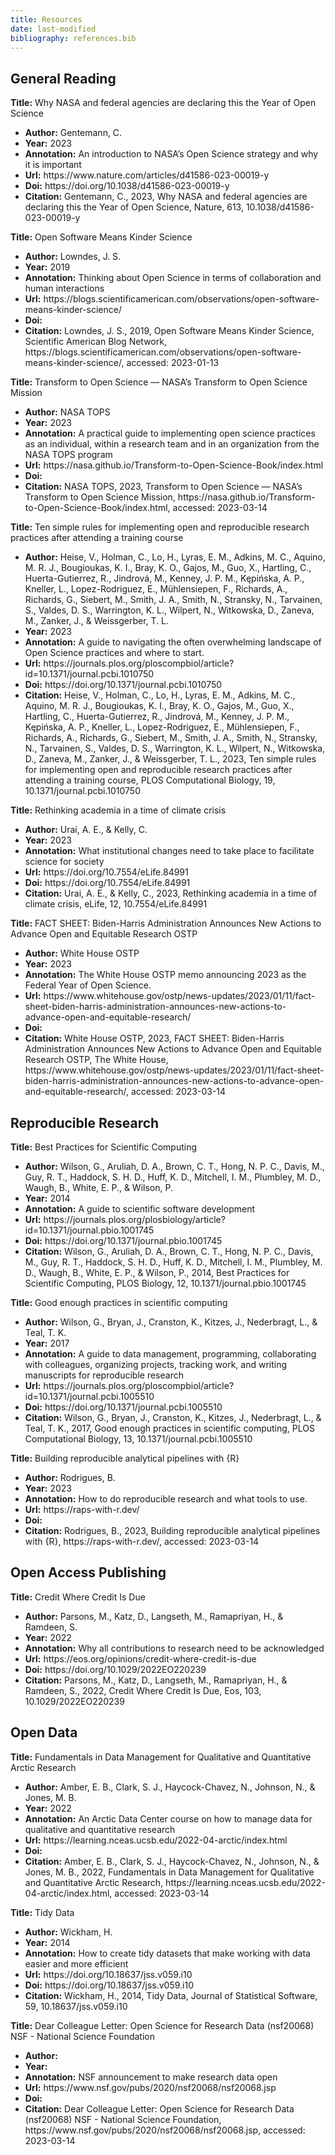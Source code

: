 ```yaml
---
title: Resources
date: last-modified
bibliography: references.bib
---
```


## General Reading

**Title:** Why NASA and federal agencies are declaring this the Year of Open Science  

* **Author:** Gentemann, C.  
* **Year:** 2023  
* **Annotation:** An introduction to NASA's Open Science strategy and why it is important  
* **Url:** https://www.nature.com/articles/d41586-023-00019-y  
* **Doi:** https://doi.org/10.1038/d41586-023-00019-y 
* **Citation:** Gentemann, C., 2023, Why NASA and federal agencies are declaring this the Year of Open Science, Nature, 613, 10.1038/d41586-023-00019-y


**Title:** Open Software Means Kinder Science  

* **Author:** Lowndes, J. S.  
* **Year:** 2019  
* **Annotation:** Thinking about Open Science in terms of collaboration and human interactions  
* **Url:** https://blogs.scientificamerican.com/observations/open-software-means-kinder-science/  
* **Doi:**  
* **Citation:** Lowndes, J. S., 2019, Open Software Means Kinder Science, Scientific American Blog Network, https://blogs.scientificamerican.com/observations/open-software-means-kinder-science/, accessed: 2023-01-13


**Title:** Transform to Open Science — NASA's Transform to Open Science Mission  

* **Author:** NASA TOPS  
* **Year:** 2023  
* **Annotation:** A practical guide to implementing open science practices as an individual, within a research team and in an organization from the NASA TOPS program  
* **Url:** https://nasa.github.io/Transform-to-Open-Science-Book/index.html  
* **Doi:**  
* **Citation:** NASA TOPS, 2023, Transform to Open Science — NASA's Transform to Open Science Mission, https://nasa.github.io/Transform-to-Open-Science-Book/index.html, accessed: 2023-03-14


**Title:** Ten simple rules for implementing open and reproducible research practices after attending a training course  

* **Author:** Heise, V., Holman, C., Lo, H., Lyras, E. M., Adkins, M. C., Aquino, M. R. J., Bougioukas, K. I., Bray, K. O., Gajos, M., Guo, X., Hartling, C., Huerta-Gutierrez, R., Jindrová, M., Kenney, J. P. M., Kępińska, A. P., Kneller, L., Lopez-Rodriguez, E., Mühlensiepen, F., Richards, A., Richards, G., Siebert, M., Smith, J. A., Smith, N., Stransky, N., Tarvainen, S., Valdes, D. S., Warrington, K. L., Wilpert, N., Witkowska, D., Zaneva, M., Zanker, J., & Weissgerber, T. L.  
* **Year:** 2023  
* **Annotation:** A guide to navigating the often overwhelming landscape of Open Science practices and where to start.  
* **Url:** https://journals.plos.org/ploscompbiol/article?id=10.1371/journal.pcbi.1010750  
* **Doi:** https://doi.org/10.1371/journal.pcbi.1010750 
* **Citation:** Heise, V., Holman, C., Lo, H., Lyras, E. M., Adkins, M. C., Aquino, M. R. J., Bougioukas, K. I., Bray, K. O., Gajos, M., Guo, X., Hartling, C., Huerta-Gutierrez, R., Jindrová, M., Kenney, J. P. M., Kępińska, A. P., Kneller, L., Lopez-Rodriguez, E., Mühlensiepen, F., Richards, A., Richards, G., Siebert, M., Smith, J. A., Smith, N., Stransky, N., Tarvainen, S., Valdes, D. S., Warrington, K. L., Wilpert, N., Witkowska, D., Zaneva, M., Zanker, J., & Weissgerber, T. L., 2023, Ten simple rules for implementing open and reproducible research practices after attending a training course, PLOS Computational Biology, 19, 10.1371/journal.pcbi.1010750


**Title:** Rethinking academia in a time of climate crisis  

* **Author:** Urai, A. E., & Kelly, C.  
* **Year:** 2023  
* **Annotation:** What institutional changes need to take place to facilitate science for society  
* **Url:** https://doi.org/10.7554/eLife.84991  
* **Doi:** https://doi.org/10.7554/eLife.84991 
* **Citation:** Urai, A. E., & Kelly, C., 2023, Rethinking academia in a time of climate crisis, eLife, 12, 10.7554/eLife.84991


**Title:** FACT SHEET: Biden-Harris Administration Announces New Actions to Advance Open and Equitable Research OSTP  

* **Author:** White House OSTP  
* **Year:** 2023  
* **Annotation:** The White House OSTP memo announcing 2023 as the Federal Year of Open Science.  
* **Url:** https://www.whitehouse.gov/ostp/news-updates/2023/01/11/fact-sheet-biden-harris-administration-announces-new-actions-to-advance-open-and-equitable-research/  
* **Doi:**  
* **Citation:** White House OSTP, 2023, FACT SHEET: Biden-Harris Administration Announces New Actions to Advance Open and Equitable Research OSTP, The White House, https://www.whitehouse.gov/ostp/news-updates/2023/01/11/fact-sheet-biden-harris-administration-announces-new-actions-to-advance-open-and-equitable-research/, accessed: 2023-03-14


## Reproducible Research

**Title:** Best Practices for Scientific Computing  

* **Author:** Wilson, G., Aruliah, D. A., Brown, C. T., Hong, N. P. C., Davis, M., Guy, R. T., Haddock, S. H. D., Huff, K. D., Mitchell, I. M., Plumbley, M. D., Waugh, B., White, E. P., & Wilson, P.  
* **Year:** 2014  
* **Annotation:** A guide to scientific software development  
* **Url:** https://journals.plos.org/plosbiology/article?id=10.1371/journal.pbio.1001745  
* **Doi:** https://doi.org/10.1371/journal.pbio.1001745 
* **Citation:** Wilson, G., Aruliah, D. A., Brown, C. T., Hong, N. P. C., Davis, M., Guy, R. T., Haddock, S. H. D., Huff, K. D., Mitchell, I. M., Plumbley, M. D., Waugh, B., White, E. P., & Wilson, P., 2014, Best Practices for Scientific Computing, PLOS Biology, 12, 10.1371/journal.pbio.1001745


**Title:** Good enough practices in scientific computing  

* **Author:** Wilson, G., Bryan, J., Cranston, K., Kitzes, J., Nederbragt, L., & Teal, T. K.  
* **Year:** 2017  
* **Annotation:** A guide to data management, programming, collaborating with colleagues, organizing projects, tracking work, and writing manuscripts for reproducible research  
* **Url:** https://journals.plos.org/ploscompbiol/article?id=10.1371/journal.pcbi.1005510  
* **Doi:** https://doi.org/10.1371/journal.pcbi.1005510 
* **Citation:** Wilson, G., Bryan, J., Cranston, K., Kitzes, J., Nederbragt, L., & Teal, T. K., 2017, Good enough practices in scientific computing, PLOS Computational Biology, 13, 10.1371/journal.pcbi.1005510


**Title:** Building reproducible analytical pipelines with {R}  

* **Author:** Rodrigues, B.  
* **Year:** 2023  
* **Annotation:** How to do reproducible research and what tools to use.  
* **Url:** https://raps-with-r.dev/  
* **Doi:**  
* **Citation:** Rodrigues, B., 2023, Building reproducible analytical pipelines with {R}, https://raps-with-r.dev/, accessed: 2023-03-14


## Open Access Publishing

**Title:** Credit Where Credit Is Due  

* **Author:** Parsons, M., Katz, D., Langseth, M., Ramapriyan, H., & Ramdeen, S.  
* **Year:** 2022  
* **Annotation:** Why all contributions to research need to be acknowledged  
* **Url:** https://eos.org/opinions/credit-where-credit-is-due  
* **Doi:** https://doi.org/10.1029/2022EO220239 
* **Citation:** Parsons, M., Katz, D., Langseth, M., Ramapriyan, H., & Ramdeen, S., 2022, Credit Where Credit Is Due, Eos, 103, 10.1029/2022EO220239


## Open Data

**Title:** Fundamentals in Data Management for Qualitative and Quantitative Arctic Research  

* **Author:** Amber, E. B., Clark, S. J., Haycock-Chavez, N., Johnson, N., & Jones, M. B.  
* **Year:** 2022  
* **Annotation:** An Arctic Data Center course on how to manage data for qualitative and quantitative research  
* **Url:** https://learning.nceas.ucsb.edu/2022-04-arctic/index.html  
* **Doi:**  
* **Citation:** Amber, E. B., Clark, S. J., Haycock-Chavez, N., Johnson, N., & Jones, M. B., 2022, Fundamentals in Data Management for Qualitative and Quantitative Arctic Research, https://learning.nceas.ucsb.edu/2022-04-arctic/index.html, accessed: 2023-03-14


**Title:** Tidy Data  

* **Author:** Wickham, H.  
* **Year:** 2014  
* **Annotation:** How to create tidy datasets that make working with data easier and more efficient  
* **Url:** https://doi.org/10.18637/jss.v059.i10  
* **Doi:** https://doi.org/10.18637/jss.v059.i10 
* **Citation:** Wickham, H., 2014, Tidy Data, Journal of Statistical Software, 59, 10.18637/jss.v059.i10


**Title:** Dear Colleague Letter: Open Science for Research Data (nsf20068) NSF - National Science Foundation  

* **Author:**   
* **Year:**   
* **Annotation:** NSF announcement to make research data open  
* **Url:** https://www.nsf.gov/pubs/2020/nsf20068/nsf20068.jsp  
* **Doi:**  
* **Citation:** Dear Colleague Letter: Open Science for Research Data (nsf20068) NSF - National Science Foundation, https://www.nsf.gov/pubs/2020/nsf20068/nsf20068.jsp, accessed: 2023-03-14


